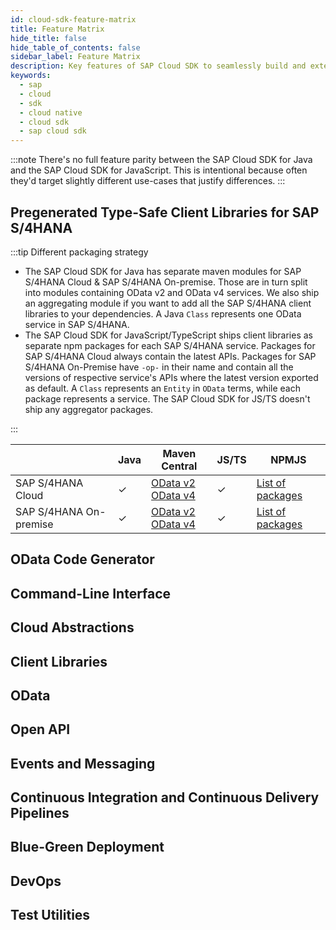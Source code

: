 ```yaml
---
id: cloud-sdk-feature-matrix
title: Feature Matrix
hide_title: false
hide_table_of_contents: false
sidebar_label: Feature Matrix
description: Key features of SAP Cloud SDK to seamlessly build and extend SAP services and applications.
keywords:
  - sap
  - cloud
  - sdk
  - cloud native
  - cloud sdk
  - sap cloud sdk
---
```


:::note
There's no full feature parity between the SAP Cloud SDK for Java and the SAP Cloud SDK for JavaScript.
This is intentional because often they'd target slightly different use-cases that justify differences.
:::

## Pregenerated Type-Safe Client Libraries for SAP S/4HANA

:::tip Different packaging strategy

- The SAP Cloud SDK for Java has separate maven modules for SAP S/4HANA Cloud & SAP S/4HANA On-premise.
  Those are in turn split into modules containing OData v2 and OData v4 services.
  We also ship an aggregating module if you want to add all the SAP S/4HANA client libraries to your dependencies.
  A Java `Class` represents one OData service in SAP S/4HANA.
- The SAP Cloud SDK for JavaScript/TypeScript ships client libraries as separate npm packages for each SAP S/4HANA service.
  Packages for SAP S/4HANA Cloud always contain the latest APIs.
  Packages for SAP S/4HANA On-Premise have `-op-` in their name and contain all the versions of respective service's APIs where the latest version exported as default.
  A `Class` represents an `Entity` in `OData` terms, while each package represents a service.
  The SAP Cloud SDK for JS/TS doesn't ship any aggregator packages.

:::

|                        | Java    | Maven Central                                                                                                                                                            | JS/TS   | NPMJS                                                                         |
| ---------------------- | ------- | ------------------------------------------------------------------------------------------------------------------------------------------------------------------------ | ------- | ----------------------------------------------------------------------------- |
| SAP S/4HANA Cloud      | &check; | [OData v2](https://search.maven.org/search?q=a:s4hana-api-odata) <br/> [OData v4](https://search.maven.org/search?q=a:s4hana-api-odata-v4)                               | &check; | [List of packages](https://www.npmjs.com/search?q=%40sap%2Fcloud-sdk-vdm*)    |
| SAP S/4HANA On-premise | &check; | [OData v2](https://search.maven.org/search?q=a:s4hana-api-odata-onpremise-2020) <br/> [OData v4](https://search.maven.org/search?q=a:s4hana-api-odata-v4-onpremise-2020) | &check; | [List of packages](https://www.npmjs.com/search?q=%40sap%2Fcloud-sdk-vdm-op*) |

## OData Code Generator

## Command-Line Interface

## Cloud Abstractions

## Client Libraries

## OData

## Open API

## Events and Messaging

## Continuous Integration and Continuous Delivery Pipelines

## Blue-Green Deployment

## DevOps

## Test Utilities
